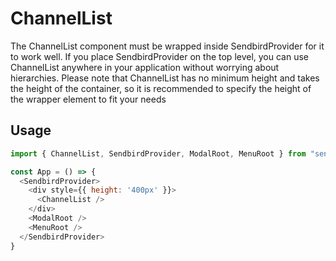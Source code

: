 
<Meta title="Docs|Components/ChannelList" />

# ChannelList

The ChannelList component must be wrapped inside SendbirdProvider for it to work well. If you place SendbirdProvider on the top level, you can use  ChannelList anywhere in your application without worrying about hierarchies. Please note that  ChannelList has no minimum height and takes the height of the container, so it is recommended to specify the height of the wrapper element to fit your needs

## Usage

```js
import { ChannelList, SendbirdProvider, ModalRoot, MenuRoot } from "sendbird-uikit-react";

const App = () => {
  <SendbirdProvider>
    <div style={{ height: '400px' }}>
      <ChannelList />
    </div>
    <ModalRoot />
    <MenuRoot />
  </SendbirdProvider>
}
```
